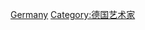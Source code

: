 {{Commons category|Illustrators from Germany}}

[[Category:各國插畫家|Germany]]
[[Category:德国艺术家|Category:德国艺术家]]